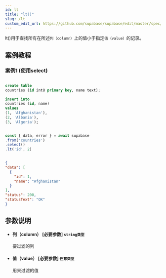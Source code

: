 ```yaml
---
id: lt
title: "lt()"
slug: /lt
custom_edit_url: https://github.com/supabase/supabase/edit/master/spec/supabase_js_v2.yml
---
```


lt()用于查找所有在所述`列（column）`上的值小于指定`值（value）`的记录。

## 案例教程
### 案例1 (使用select)

<Tabs scrollable size="small" type="underlined" defaultActiveId="demo1">
<TabPanel id="demo1" label="建表">

  ```sql
                                                                                
create table
  countries (id int8 primary key, name text);

insert into
  countries (id, name)
values
  (1, 'Afghanistan'),
  (2, 'Albania'),
  (3, 'Algeria');
  ```

</TabPanel>
<TabPanel id="demo2" label="使用方法">

  ```ts
                                                                                
const { data, error } = await supabase
  .from('countries')
  .select()
  .lt('id', 2)
  ```

</TabPanel>
<TabPanel id="demo3" label="返回结果">

  ```json
                                                                                
{
  "data": [
    {
      "id": 1,
      "name": "Afghanistan"
    }
  ],
  "status": 200,
  "statusText": "OK"
}
  ```

</TabPanel>

</Tabs>


## 参数说明


<ul className="method-list-group">
  
<li className="method-list-item">
  <h4 className="method-list-item-label">
    <span className="method-list-item-label-name">
      列（column）
    </span>
    <span className="method-list-item-label-badge required">
      [必要参数]
    </span>
    <span className="method-list-item-validation">
      <code>string类型</code>
    </span>
  </h4>
  <div class="method-list-item-description">

要过滤的列

  </div>
  
</li>


<li className="method-list-item">
  <h4 className="method-list-item-label">
    <span className="method-list-item-label-name">
      值（value）
    </span>
    <span className="method-list-item-label-badge required">
      [必要参数]
    </span>
    <span className="method-list-item-validation">
      <code>任意类型</code>
    </span>
  </h4>
  <div class="method-list-item-description">

用来过滤的值

  </div>
  
</li>

</ul>